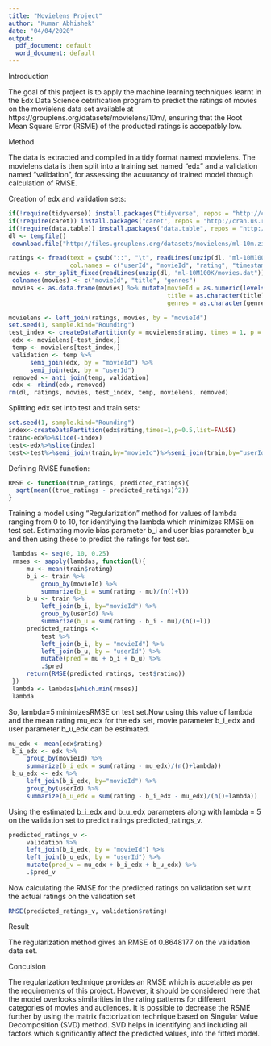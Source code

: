---
title: "Movielens Project"
author: "Kumar Abhishek"
date: "04/04/2020"
output:
  pdf_document: default
  word_document: default
---
Introduction

The goal of this project is to apply the machine learning techniques learnt in the Edx Data Science cetrification program to predict the ratings of movies on the movielens data set available at https://grouplens.org/datasets/movielens/10m/, ensuring that the Root Mean Square Error (RSME) of the producted ratings is accepatbly low.

Method

The data is extracted and compiled in a tidy format named movielens. The movielens data is then split into a training set named "edx" and a validation named "validation", for assessing the acuurancy of trained model through calculation of RMSE.

Creation of edx and validation sets:

```{r}
if(!require(tidyverse)) install.packages("tidyverse", repos = "http://cran.us.r-project.org")
if(!require(caret)) install.packages("caret", repos = "http://cran.us.r-project.org")
if(!require(data.table)) install.packages("data.table", repos = "http://cran.us.r-project.org")
dl <- tempfile()
 download.file("http://files.grouplens.org/datasets/movielens/ml-10m.zip", dl)

ratings <- fread(text = gsub("::", "\t", readLines(unzip(dl, "ml-10M100K/ratings.dat"))),
                 col.names = c("userId", "movieId", "rating", "timestamp"))
movies <- str_split_fixed(readLines(unzip(dl, "ml-10M100K/movies.dat")), "\\::", 3)
 colnames(movies) <- c("movieId", "title", "genres")
 movies <- as.data.frame(movies) %>% mutate(movieId = as.numeric(levels(movieId))[movieId],
                                            title = as.character(title),
                                            genres = as.character(genres))

movielens <- left_join(ratings, movies, by = "movieId")
set.seed(1, sample.kind="Rounding")
test_index <- createDataPartition(y = movielens$rating, times = 1, p = 0.1, list = FALSE)
 edx <- movielens[-test_index,]
 temp <- movielens[test_index,]
 validation <- temp %>% 
      semi_join(edx, by = "movieId") %>%
      semi_join(edx, by = "userId")
 removed <- anti_join(temp, validation)
 edx <- rbind(edx, removed)
rm(dl, ratings, movies, test_index, temp, movielens, removed)
```
Splitting edx set into test and train sets:

```{r}
set.seed(1, sample.kind="Rounding")
index<-createDataPartition(edx$rating,times=1,p=0.5,list=FALSE)
train<-edx%>%slice(-index)
test<-edx%>%slice(index)
test<-test%>%semi_join(train,by="movieId")%>%semi_join(train,by="userId")

```

Defining RMSE function:

```{r}
RMSE <- function(true_ratings, predicted_ratings){
  sqrt(mean((true_ratings - predicted_ratings)^2))
}

```

Training a model using "Regularization" method for values of lambda ranging from 0 to 10, for identifying the lambda which minimizes RMSE on test set. Estimating movie bias parameter b_i and user bias parameter b_u and then using these to predict the ratings for test set.

```{r}
 lambdas <- seq(0, 10, 0.25)
 rmses <- sapply(lambdas, function(l){
     mu <- mean(train$rating)
     b_i <- train %>%
         group_by(movieId) %>%
         summarize(b_i = sum(rating - mu)/(n()+l))
     b_u <- train %>% 
         left_join(b_i, by="movieId") %>%
         group_by(userId) %>%
         summarize(b_u = sum(rating - b_i - mu)/(n()+l))
     predicted_ratings <- 
         test %>% 
         left_join(b_i, by = "movieId") %>%
         left_join(b_u, by = "userId") %>%
         mutate(pred = mu + b_i + b_u) %>%
         .$pred
     return(RMSE(predicted_ratings, test$rating))
 })
 lambda <- lambdas[which.min(rmses)]
 lambda

```
So, lambda=5 minimizesRMSE on test set.Now using this value of lambda and the mean rating mu_edx for the edx set, movie parameter b_i_edx and user parameter b_u_edx can be estimated.

```{r}
mu_edx <- mean(edx$rating)
 b_i_edx <- edx %>%
     group_by(movieId) %>%
     summarize(b_i_edx = sum(rating - mu_edx)/(n()+lambda))
 b_u_edx <- edx %>% 
     left_join(b_i_edx, by="movieId") %>%
     group_by(userId) %>%
     summarize(b_u_edx = sum(rating - b_i_edx - mu_edx)/(n()+lambda))


```

Using the estimated b_i_edx and b_u_edx parameters along with lambda = 5 on the validation set to predict ratings predicted_ratings_v.

```{r}
predicted_ratings_v <- 
     validation %>% 
     left_join(b_i_edx, by = "movieId") %>%
     left_join(b_u_edx, by = "userId") %>%
     mutate(pred_v = mu_edx + b_i_edx + b_u_edx) %>%
     .$pred_v

```

Now calculating the RMSE for the predicted ratings on validation set w.r.t the actual ratings on the validation set

```{r}
RMSE(predicted_ratings_v, validation$rating)
```

Result

The regularization method gives an RMSE of 0.8648177 on the validation data set.

Conculsion

The regularization technique provides an RMSE which is accetable as per the requirements of this project. However, it should be considered here that the model overlooks similarities in the rating patterns for different categories of movies and audiences. It is possible to decrease the RSME further by using the matrix factorization technique based on Singular Value Decomposition (SVD) method. SVD helps in identifying and including all factors which significantly affect the predicted values, into the fitted model.















